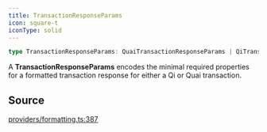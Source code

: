 ```yaml
---
title: TransactionResponseParams
icon: square-t
iconType: solid
---
```


```ts
type TransactionResponseParams: QuaiTransactionResponseParams | QiTransactionResponseParams;
```

A **TransactionResponseParams** encodes the minimal required properties for a formatted transaction response for
either a Qi or Quai transaction.

## Source

[providers/formatting.ts:387](https://github.com/dominant-strategies/quais.js/blob/c917e0989e665998ec2ac2eca2d080b032686e60/src/providers/formatting.ts#L387)

